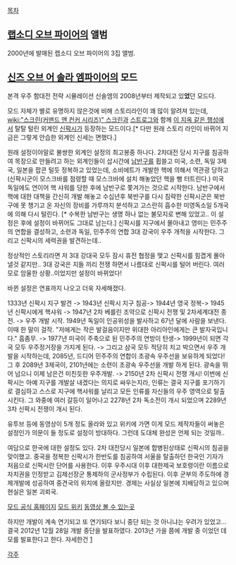 [[목차]]

== [[랩소디 오브 파이어]]의 앨범 ==

2000년에 발매된 랩소디 오브 파이어의 3집 앨범.

== [[신즈 오브 어 솔라 엠파이어]]의 모드 ==

본격 우주 함대전 전략 시뮬레이션 신솔엠의 2008년부터 제작되고 있'''었'''던 모드다.  

모드 자체가 별로 유명하지 않은것에 비해 스토리라인이 꽤 많이 알려져 있는데, [[wiki:"스크린(커맨드 앤 컨커 시리즈)" 스크린]]과 [[스트로그]]와 함께 [[이 지옥 같은 행성]]에서 탈탈 털린 외계인 [[신팍시]]가 등장하는 모드이다.[* 다만 원래 스토리 라인이 바뀌어 지금은 그렇게 안습한 외계인 신세는 면했다.] 

원래 설정이야말로 불쌍한 외계인 설정의 최고봉중 하나다. 2차대전 당시 지구를 침공하여 목장으로 만들려고 하는 외계인들이 삽시간에 [[남반구]]를 휩쓸고 미국, 소련, 독일 3제국, 일본을 팝콘 털듯 정복하고 있었는데, 소비에트가 개발한 핵에 의해서 역관광 당하고 (신팍시군이 모스크바를 점령할 때 모스크바에 설치 해놓았던 핵을 뻥 터트린다.) 미국 독일에도 연이어 핵 샤워를 당한 후에 남반구로 쫓겨가는 것으로 시작한다. 남반구에서 핵에 대한 대책을 간신히 개발 해놓고 수십년후 북반구를 다시 침략한 신팍시군은 북반구에 못 챙기고 온 자신의 장비를 가루까지 분석하고 고스란히 흡수한 미영독소일 5개국에 의해 다시 털린다. [* 수복한 남반구는 생명 하나 없는 불모지로 변해 있었고.. 이 설정은 후에 설정이 바뀌어도 그대로 남는다.] 신팍시를 지구에서 몰아내고 영미는 민주주의 연합을 결성하고, 소련과 독일, 민주주의 연합 3대 강국이 우주 개척을 시작한다. 그리고 신팍시의 세력권을 발견하는데..

정상적인 스토리라면 저 3대 강대국 모두 잠시 휴전 협정을 맺고 신팍시를 힘겹게 몰아 낼것 같지만.. 3대 강국은 지들 끼리 전쟁 하면서 나름대로 신팍시를 털어 버린다. 여러모로 암울한 상황..이었지만 설정이 바뀌었다!

바뀐 설정은 연표까지 나오고 더욱 자세해졌다.

1333년 신팍시 지구 발견 -> 1943년 신팍시 지구 침공-> 1944년 영국 정복-> 1945년 신팍시에게 핵샤워 -> 1947년 2차 베를린 조약으로 신팍시 전쟁 및 2차세계대전 종전. -> 우주 개발 시작. 1949년 독일이 인공위성을 발사하고 67년 달에 사람을 보낸다. 이때 한 말이 걸작. "저에게는 작은 발걸음이지만 위대한 아리아인에게는 큰 발자국입니다." 흠좀무. -> 1977년 미국이 주축으로 된 민주주의 연방이 탄생-> 1999년이 되면 각국 모두 우주정거장을 가지게 된다. -> 그리고 삼국 모두 적당히 치고 박으면서 우주 개발을 시작하는데, 2085년, 드디어 민주주의 연합이 초광속 우주선을 보유하게 되었다! 그 후 2089년 3제국이, 2101년에는 소련이 초광속 우주선을 개발 하게 된다. 광속을 뛰어 넘으니 이제 남은건 미친듯한 우주개발. -> 2150년 2차 신팍시 전쟁 개시! 이번에 신팍시는 아예 지구를 개발살 내겠다는 의지로 싸우는지라, 인류는 결국 지구를 포기하기로 결심하고 스스로 지구에 핵샤워를 날리고 모든 인류를 자신들의 우주 영역으로 탈출 시킨다. 그 와중에 여러 갈등이 일어나고 2278년 2차 독소전이 개시 되었으며 2289년 3차 신팍시 전쟁이 개시 된다.
 
유투브 등에 동영상이 5개 정도 올라와 있고 위키에 가면 이게 모드 제작자들이 써놓은 설정인가 의문이 들 정도로 설정이 방대하다. 그런데 도대체 완성은 언제 되는 것일까..

여담으로 한국에 대한 설정도 있다. 2차 대전당시 일본에 합병된상태로 신팍시의 침공을 맞이했고. 중국을 정복한 신팍시가 한반도를 침공하여 서울을 탈출하던 한국인 기자가 처음으로 신팍시란 단어를 사용한다. 이후 우주시대 이후 대한제국 보호령이란 이름으로 자치권을 인정받고 김제선장군 통제하의 군사정부가 수립된다. 이후 군부의 주도하에 경제개발에 성공하여 중견국의 위치에 올랐지만. 경제는 사실상 일본에 지배당하고 있으며 현실은 일본 괴뢰국. 

[http://www.dawnofvictory.com 모드 공식 홈페이지]
[http://www.dawnofvictory.com/wiki/index.php?title=Main_Page 모드 위키]
[http://www.youtube.com/user/DawnofVictoryYT 동영상 볼 수 있는곳]

하지만 개발이 계속 연기되고 또 연기되다 보니 중단 되는 것 아니냐는 우려가 있었고... 결국 2012년 12월 28일 개발 중단을 발표하였다. 2013년 가을 쯤에 개발 중 이었던 데모를 발표한다고 한다. 자세한건 [http://www.moddb.com/mods/dawn-of-victory]



[[각주]]

